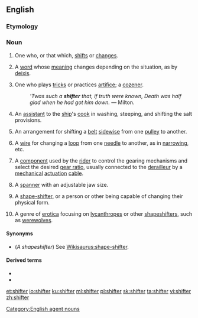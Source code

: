==English==

===Etymology===
{{suffix|shift|er|lang=en}}

===Noun===
{{en-noun}}

# One who, or that which, [[shifts]] or [[changes]].
# {{lb|en|linguistics}} A [[word]] whose [[meaning]] changes depending on the situation, as by [[deixis]].
# {{lb|en|dated}} One who plays [[tricks]] or practices [[artifice]]; a [[cozener]].
#: ''&apos;Twas such a '''shifter''' that, if truth were known, Death was half glad when he had got him down.'' &mdash; Milton.
# {{lb|en|nautical}} An [[assistant]] to the [[ship]]'s [[cook]] in washing, steeping, and shifting the salt provisions.
# {{lb|en|engineering}} An arrangement for shifting a [[belt]] [[sidewise]] from one [[pulley]] to another.
# {{lb|en|engineering|textiles}} A [[wire]] for changing a [[loop]] from one [[needle]] to another, as in [[narrow]]ing, etc.
# {{lb|en|cycling}} A [[component]] used by the [[rider]] to control the gearing mechanisms and select the desired [[gear ratio]], usually connected to the [[derailleur]] by a [[mechanical]] [[actuation]] [[cable]].
# A [[spanner]] with an adjustable jaw size.
# {{lb|en|mythology|science fiction|fantasy}} A [[shape-shifter]], or a person or other being capable of changing their physical form.
# {{lb|en|erotica}} A genre of [[erotica]] focusing on [[lycanthrope]]s or other [[shapeshifter]]s, such as [[werewolves]].

====Synonyms====
* (''A shapeshifter'') See [[Wikisaurus:shape-shifter]].

====Derived terms====
* {{l|en|shifter cart}}
* {{l|en|phase shifter}}

{{Webster 1913}}

[[Category:English agent nouns]]

[[et:shifter]]
[[io:shifter]]
[[ku:shifter]]
[[ml:shifter]]
[[pl:shifter]]
[[sk:shifter]]
[[ta:shifter]]
[[vi:shifter]]
[[zh:shifter]]